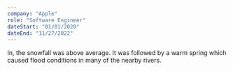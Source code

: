 ```yaml
---
company: "Apple"
role: "Software Engineer"
dateStart: "01/01/2020"
dateEnd: "11/27/2022"
---
```


In, the snowfall was above average.
It was followed by a warm spring which caused
flood conditions in many of the nearby rivers.
